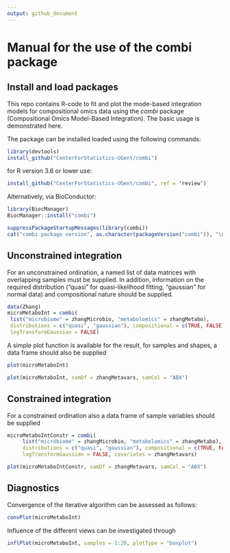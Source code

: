 ```yaml
---
output: github_document
---
```


# Manual for the use of the combi package

## Install and load packages

This repo contains R-code to fit and plot the mode-based integration models for compositional omics data using the _combi_ package (Compositional Omics Model-Based Integration). The basic usage is demonstrated here.

The package can be installed loaded using the following commands:

```r
library(devtools)
install_github("CenterForStatistics-UGent/combi")
```

for R version 3.6 or lower use:

```r
install_github("CenterForStatistics-UGent/combi", ref = ‘review’)
```

Alternatively, via BioConductor:

```r
library(BiocManager)
BiocManager::install("combi")
```

```r
suppressPackageStartupMessages(library(combi))
cat("combi package version", as.character(packageVersion("combi")), "\n")
```

<!-- Alternatively, the latest version can be installed directly from this GitHub repo as follows: -->

## Unconstrained integration

For an unconstrained ordination, a named list of data matrices with overlapping samples must be supplied. In addition, information on the required distribution ("quasi" for quasi-likelihood fitting, "gaussian" for normal data) and compositional nature should be supplied.

```r
data(Zhang)
microMetaboInt = combi(
 list("microbiome" = zhangMicrobio, "metabolomics" = zhangMetabo),
 distributions = c("quasi", "gaussian"), compositional = c(TRUE, FALSE),
 logTransformGaussian = FALSE)
```

A simple plot function is available for the result, for samples and shapes, a data frame should also be supplied

```r
plot(microMetaboInt)
```

```r
plot(microMetaboInt, samDf = zhangMetavars, samCol = "ABX")
```

## Constrained integration

For a constrained ordination also a data frame of sample variables should be supplied

```r
microMetaboIntConstr = combi(
     list("microbiome" = zhangMicrobio, "metabolomics" = zhangMetabo),
     distributions = c("quasi", "gaussian"), compositional = c(TRUE, FALSE),
     logTransformGaussian = FALSE, covariates = zhangMetavars)
```

```r
plot(microMetaboIntConstr, samDf = zhangMetavars, samCol = "ABX")
```

## Diagnostics

Convergence of the iterative algorithm can be assessed as follows:

```r
convPlot(microMetaboInt)
```

Influence of the different views can be investigated through

```r
inflPlot(microMetaboInt, samples = 1:20, plotType = "boxplot")
```
